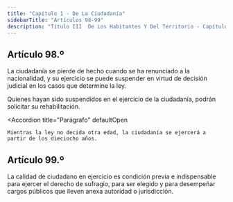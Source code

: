 ```yaml
---
title: "Capítulo 1 - De La Ciudadanía"
sidebarTitle: "Artículos 98-99"
description: "Título III  De Los Habitantes Y Del Territorio - Capítulo 1 - De La Ciudadanía"
---
```


## Artículo 98.º

La ciudadanía se pierde de hecho cuando se ha renunciado a la nacionalidad, y su ejercicio se puede suspender en virtud de decisión judicial en los casos que determine la ley.

Quienes hayan sido suspendidos en el ejercicio de la ciudadanía, podrán solicitar su rehabilitación.

<Accordion
    title="Parágrafo"
    defaultOpen
>
    Mientras la ley no decida otra edad, la ciudadanía se ejercerá a partir de los dieciocho años.
</Accordion>

## Artículo 99.º

La calidad de ciudadano en ejercicio es condición previa e indispensable para ejercer el derecho de sufragio, para ser elegido y para desempeñar cargos públicos que lleven anexa autoridad o jurisdicción.
